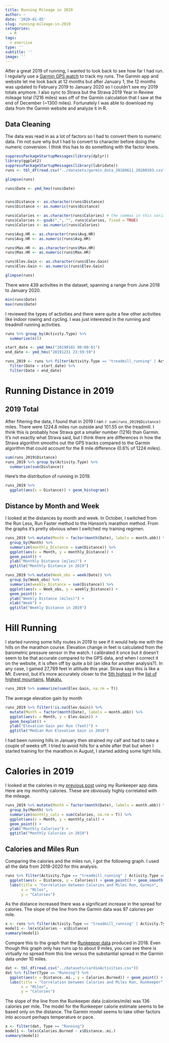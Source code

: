 ```yaml
---
title: Running Mileage in 2019
author: ~
date: '2020-01-05'
slug: running-mileage-in-2019
categories: 
  - R
tags: 
  - exercise
type: ''
subtitle: ''
image: ''
---
```


After a great 2019 of running, I wanted to look back to see how far I had run. I regularly use a [Garmin GPS watch](https://www.amazon.com/Garmin-Fenix-Fitness-Certified-Refurbished/dp/B01LXO91XE/ref=sr_1_2?keywords=fenix+3+hr+renewed&qid=1578257175&sr=8-2) to track my runs. The Garmin app and website let me look back at 12 months but after January 1, the 12 months was updated to February 2019 to January 2020 so I couldn't see my 2019 totals anymore. I also sync to Strava but the Strava 2019 Year in Review mileage total (1216 miles) was off of the Garmin calculation that I saw at the end of December (~1300 miles). Fortunately I was able to download my data from the Garmin website and analyze it in R.

## Data Cleaning

The data was read in as a lot of factors so I had to convert them to numeric data. I'm not sure why but I had to convert to character before doing the numeric conversion. I think this has to do something with the factor levels.


```r
suppressPackageStartupMessages(library(dplyr))
library(ggplot2)
suppressPackageStartupMessages(library(lubridate))
runs <- tbl_df(read.csv("../datasets/garmin_data_20180611_20200103.csv"))
```



```r
glimpse(runs)

runs$Date <- ymd_hms(runs$Date)


runs$Distance <- as.character(runs$Distance) 
runs$Distance <- as.numeric(runs$Distance)

runs$Calories <- as.character(runs$Calories) # the commas in this variable mess up the later calculations
runs$Calories <- gsub(",", "", runs$Calories, fixed = TRUE)
runs$Calories <- as.numeric(runs$Calories)

runs$Avg.HR <- as.character(runs$Avg.HR) 
runs$Avg.HR <- as.numeric(runs$Avg.HR)

runs$Max.HR <- as.character(runs$Max.HR) 
runs$Max.HR <- as.numeric(runs$Max.HR)

runs$Elev.Gain <- as.character(runs$Elev.Gain) 
runs$Elev.Gain <- as.numeric(runs$Elev.Gain)

glimpse(runs)
```


There were 439 activities in the dataset, spanning a range from June 2018 to January 2020.

```r
min(runs$Date)
max(runs$Date)
```


I reviewed the types of activities and there were quite a few other activities like indoor rowing and cycling. I was just interested in the running and treadmill running activities.

```r
runs %>% group_by(Activity.Type) %>%
  summarize(n())
```



```r
start_date <- ymd_hms("20190101 00:00:01")
end_date <- ymd_hms("20191231 23:59:59")

runs_2019 <- runs %>% filter(Activity.Type == "treadmill_running" | Activity.Type == "running") %>% 
  filter(Date > start_date) %>%
  filter(Date < end_date)
```

# Running Distance in 2019 

## 2019 Total

After filtering the data, I found that in 2019 I ran `r sum(runs_2019$Distance)` miles. There were 1224.8 miles run outside and 101.55 on the treadmill. I think this is probably how Strava got a smaller number (1216) than Garmin. It's not exactly what Strava said, but I think there are differences in how the Strava algorithm smooths out the GPS tracks compared to the Garmin algorithm that could account for the 8 mile difference (0.6% of 1224 miles).

```r
sum(runs_2019$Distance)
runs_2019 %>% group_by(Activity.Type) %>%
  summarize(sum(Distance))
```

Here's the distribution of running in 2019.

```r
runs_2019 %>%
  ggplot(aes(x = Distance)) + geom_histogram()
```

## Distance by Month and Week

I looked at the distances by month and week. In October, I switched from the Run Less, Run Faster method to the Hanson's marathon method. From the graphs it's pretty obvious when I switched my training regimen.

```r
runs_2019 %>% mutate(Month = factor(month(Date), labels = month.abb)) %>% 
  group_by(Month) %>%
  summarize(monthly_Distance = sum(Distance)) %>%
  ggplot(aes(x = Month, y = monthly_Distance)) +
  geom_point() +
  ylab("Monthly Distance (miles)") +
  ggtitle("Monthly Distance in 2019")
```



```r
runs_2019 %>% mutate(Week_obs = week(Date)) %>% 
  group_by(Week_obs) %>%
  summarize(weekly_Distance = sum(Distance)) %>%
  ggplot(aes(x = Week_obs, y = weekly_Distance)) +
  geom_point() +
  ylab("Weekly Distance (miles)") + 
  xlab("Week") +
  ggtitle("Weekly Distance in 2019")
```

# Hill Running

I started running some hilly routes in 2019 to see if it would help me with the hills on the marathon course. Elevation change in feet is calculated from the barometric pressure sensor in the watch. I calibrated it once but it doesn't seem to be that accurate compared to the GPS data, and when I correct it on the website, it is often off by quite a bit (an idea for another analysis?). In any case, I gained 27,789 feet in altitude this year. Strava says this is like a Mt. Everest, but it's more accurately closer to the [5th highest](https://en.wikipedia.org/wiki/Makalu) in the [list of highest mountains](https://en.wikipedia.org/wiki/List_of_highest_mountains_on_Earth), [Makalu.](https://en.wikipedia.org/wiki/Makalu)

```r
runs_2019 %>% summarize(sum(Elev.Gain, na.rm = T))
```

The average elevation gain by month 

```r
runs_2019 %>% filter(!is.na(Elev.Gain)) %>%
  mutate(Month = factor(month(Date), labels = month.abb)) %>% 
  ggplot(aes(x = Month, y = Elev.Gain)) +
  geom_boxplot() +
  ylab("Elevation Gain per Run (feet)") +
  ggtitle("Median Run Elevation Gain in 2019")
```

I had been running hills in January then strained my calf and had to take a couple of weeks off. I tried to avoid hills for a while after that but when I started training for the marathon in August, I started adding some light hills.

# Calories in 2019

I looked at the calories in my [previous post](https://mching.github.io/2018/06/03/runkeeper-data/) using my Runkeeper app data. Here are my monthly calories. These are obviously highly correlated with the mileage.

```r
runs_2019 %>% mutate(Month = factor(month(Date), labels = month.abb)) %>% 
  group_by(Month) %>%
  summarize(monthly_cals = sum(Calories, na.rm = T)) %>%
  ggplot(aes(x = Month, y = monthly_cals)) +
  geom_point() +
  ylab("Monthly Calories") +
  ggtitle("Monthly Calories in 2019")
```

## Calories and Miles Run

Comparing the calories and the miles run, I got the following graph. I used all the data from 2018-2020 for this analysis.

```r
runs %>% filter(Activity.Type == "treadmill_running" | Activity.Type == "running") %>% 
  ggplot(aes(x = Distance, y = Calories)) + geom_point() + geom_smooth(method = "lm") +
  labs(title = "Correlation between Calories and Miles Run, Garmin",
       x = "Miles",
       y = "Calories")
```

As the distance increased there was a significant increase in the spread for calories. The slope of the line from the Garmin data was 97 calories per mile.
```r
x <- runs %>% filter(Activity.Type == "treadmill_running" | Activity.Type == "running")
model1 <- lm(x$Calories ~ x$Distance)
summary(model1)
```


Compare this to the graph that the [Runkeeper data](https://mching.github.io/2018/06/03/runkeeper-data/) produced in 2018. Even though this graph only has runs up to about 9 miles, you can see there is virtually no spread from this line versus the substantial spread in the Garmin data under 10 miles.

```r
dat <- tbl_df(read.csv("../datasets/cardioActivities.csv"))
dat %>% filter(Type == "Running") %>%
  ggplot(aes(x = Distance..mi., y = Calories.Burned)) + geom_point() + geom_smooth(method = "lm") +
  labs(title = "Correlation between Calories and Miles Run, Runkeeper",
       x = "Miles",
       y = "Calories")
```

The slope of the line from the Runkeeper data (calories/mile) was 136 calories per mile. The model for the Runkeeper calorie estimate seems to be based only on the distance. The Garmin model seems to take other factors into account perhaps temperature or pace.

```r
x <- filter(dat, Type == "Running")
model1 <- lm(x$Calories.Burned ~ x$Distance..mi.)
summary(model1)
```

